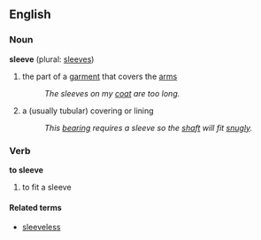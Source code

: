 ==English==
===Noun===
'''sleeve''' (plural: [[sleeves]])
# the part of a [[garment]] that covers the [[arm]]s
#: ''The sleeves on my [[coat]] are too long.''
# a (usually tubular) covering or lining
#: ''This [[bearing]] requires a sleeve so the [[shaft]] will fit [[snug]]ly.''


===Verb===
'''to sleeve'''
#to fit a sleeve

====Related terms====
*[[sleeveless]]